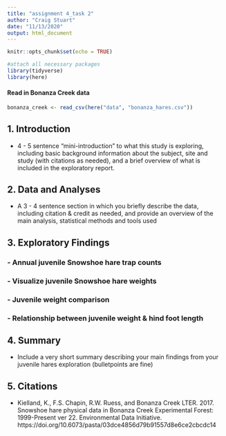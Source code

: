 ```yaml
---
title: "assignment 4_task 2"
author: "Craig Stuart"
date: "11/13/2020"
output: html_document
---
```


```r
knitr::opts_chunk$set(echo = TRUE)

#attach all necessary packages
library(tidyverse)
library(here)
```

#### Read in Bonanza Creek data
```r
bonanza_creek <- read_csv(here("data", "bonanza_hares.csv"))
```

## 1. Introduction
- 4 - 5 sentence "mini-introduction" to what this study is exploring, including basic background information about the subject, site and study (with citations as needed), and a brief overview of what is included in the exploratory report.

## 2. Data and Analyses
- A 3 - 4 sentence section in which you briefly describe the data, including citation & credit as needed, and provide an overview of the main analysis, statistical methods and tools used

## 3. Exploratory Findings

### - Annual juvenile Snowshoe hare trap counts

### - Visualize juvenile Snowshoe hare weights 

### - Juvenile weight comparison

### - Relationship between juvenile weight & hind foot length

## 4. Summary
- Include a very short summary describing your main findings from your juvenile hares exploration (bulletpoints are fine)

## 5. Citations
- Kielland, K., F.S. Chapin, R.W. Ruess, and Bonanza Creek LTER. 2017. Snowshoe hare physical data in Bonanza Creek Experimental Forest: 1999-Present ver 22. Environmental Data Initiative. https://doi.org/10.6073/pasta/03dce4856d79b91557d8e6ce2cbcdc14







